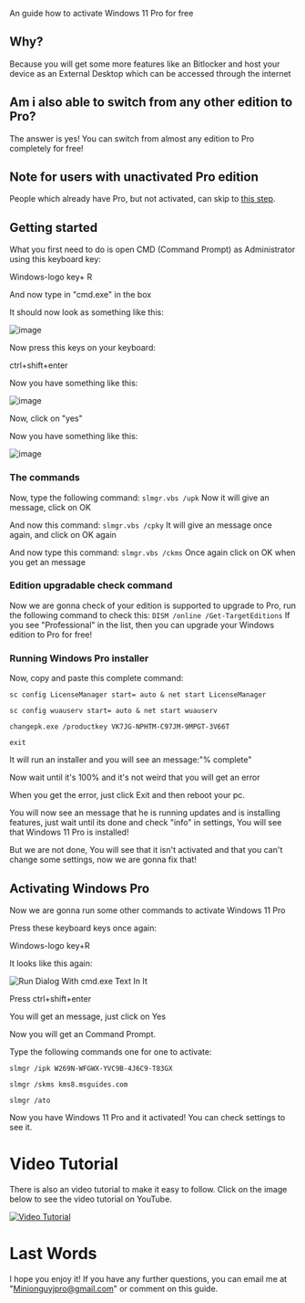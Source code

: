 An guide how to activate Windows 11 Pro for free
## Why?
Because you will get some more features like an Bitlocker and host your device as an External Desktop which can be accessed through the internet
## Am i also able to switch from any other edition to Pro?
The answer is yes! You can switch from almost any edition to Pro completely for free!
## Note for users with unactivated Pro edition
People which already have Pro, but not activated, can skip to [this step](https://gist.github.com/Minionguyjpro/d913b3931e844ad8ad9a758a4aca4b63#activating-windows-pro).
## Getting started
What you first need to do is open CMD (Command Prompt) as Administrator using this keyboard key:

Windows-logo key+ R

And now type in "cmd.exe" in the box

It should now look as something like this:

![image](https://user-images.githubusercontent.com/66115754/134801377-b9769c34-8a9d-4d4f-ba8e-6c073f1ce4a2.png)

Now press this keys on your keyboard:

ctrl+shift+enter

Now you have something like this:

![image](https://user-images.githubusercontent.com/66115754/134801445-9b90e121-350b-42ea-afec-b499f1fbfae9.png)

Now, click on "yes"

Now you have something like this:

![image](https://user-images.githubusercontent.com/66115754/134807479-53ccdaf9-feb0-49a3-9843-5bb4db016128.png)

### The commands
Now, type the following command:
``slmgr.vbs /upk``
Now it will give an message, click on OK

And now this command:
``slmgr.vbs /cpky``
It will give an message once again, and click on OK again

And now type this command:
``slmgr.vbs /ckms``
Once again click on OK when you get an message
### Edition upgradable check command
Now we are gonna check of your edition is supported to upgrade to Pro, run the following command to check this:
``DISM /online /Get-TargetEditions``
If you see "Professional" in the list, then you can upgrade your Windows edition to Pro for free!
### Running Windows Pro installer
Now, copy and paste this complete command:

``sc config LicenseManager start= auto & net start LicenseManager``

``sc config wuauserv start= auto & net start wuauserv``

``changepk.exe /productkey VK7JG-NPHTM-C97JM-9MPGT-3V66T``

``exit``

It will run an installer and you will see an message:"% complete"

Now wait until it's 100% and it's not weird that you will get an error

When you get the error, just click Exit and then reboot your pc.

You will now see an message that he is running updates and is installing features, just wait until its done and check "info" in settings, You will see that Windows 11 Pro is installed! 

But we are not done, You will see that it isn't activated and that you can't change some settings, now we are gonna fix that!
## Activating Windows Pro
Now we are gonna run some other commands to activate Windows 11 Pro

Press these keyboard keys once again:

Windows-logo key+R

It looks like this again:

![Run Dialog With cmd.exe Text In It](https://user-images.githubusercontent.com/66115754/134801377-b9769c34-8a9d-4d4f-ba8e-6c073f1ce4a2.png)

Press ctrl+shift+enter

You will get an message, just click on Yes

Now you will get an Command Prompt.

Type the following commands one for one to activate:

``slmgr /ipk W269N-WFGWX-YVC9B-4J6C9-T83GX``

``slmgr /skms kms8.msguides.com``

``slmgr /ato``
 
Now you have Windows 11 Pro and it activated! You can check settings to see it.
# Video Tutorial
There is also an video tutorial to make it easy to follow. Click on the image below to see the video tutorial on YouTube.

[![Video Tutorial](https://img.youtube.com/vi/Q132Tr40z_8/0.jpg)](https://www.youtube.com/watch?v=Q132Tr40z_8)

# Last Words
I hope you enjoy it!
If you have any further questions, you can email me at "Minionguyjpro@gmail.com" or comment on this guide.